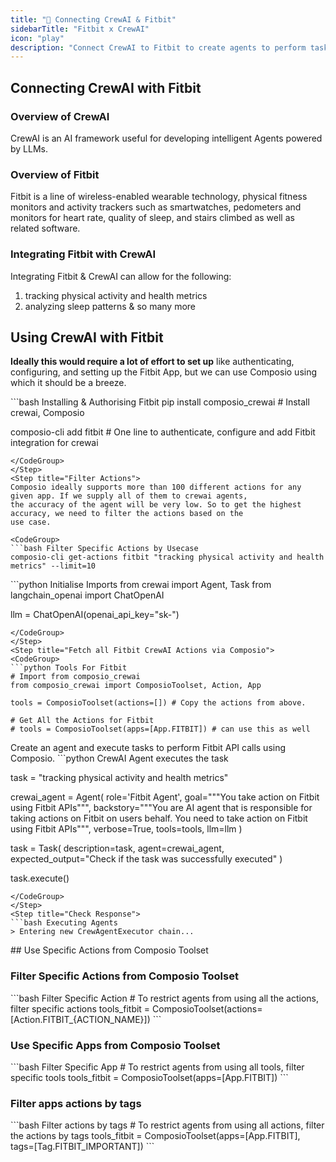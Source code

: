 ```yaml
---
title: "🚀 Connecting CrewAI & Fitbit"
sidebarTitle: "Fitbit x CrewAI"
icon: "play"
description: "Connect CrewAI to Fitbit to create agents to perform tasks using natural language"
---
```


## Connecting CrewAI with Fitbit

### Overview of CrewAI

CrewAI is an AI framework useful for developing intelligent Agents powered by LLMs.

### Overview of Fitbit

Fitbit is a line of wireless-enabled wearable technology, physical fitness monitors and activity trackers such as smartwatches, pedometers and monitors for heart rate, quality of sleep, and stairs climbed as well as related software.

### Integrating Fitbit with CrewAI

Integrating Fitbit & CrewAI can allow for the following:

1. tracking physical activity and health metrics
2. analyzing sleep patterns
& so many more

## Using CrewAI with Fitbit

<Steps>
<Step title="Setting Up the Environment">

**Ideally this would require a lot of effort to set up** like authenticating, configuring, and setting up the Fitbit App, but we can use Composio using which it should be a breeze.

<CodeGroup>
```bash Installing & Authorising Fitbit
pip install composio_crewai # Install crewai, Composio 

composio-cli add fitbit # One line to authenticate, configure and add Fitbit integration for crewai
```
</CodeGroup>
</Step>
<Step title="Filter Actions">
Composio ideally supports more than 100 different actions for any given app. If we supply all of them to crewai agents, 
the accuracy of the agent will be very low. So to get the highest accuracy, we need to filter the actions based on the 
use case.

<CodeGroup>
```bash Filter Specific Actions by Usecase
composio-cli get-actions fitbit "tracking physical activity and health metrics" --limit=10
```
</CodeGroup>

</Step>
<Step title="Import Base Packages">

<CodeGroup>
```python Initialise Imports
from crewai import Agent, Task
from langchain_openai import ChatOpenAI

llm = ChatOpenAI(openai_api_key="sk-<OPENAI KEY>")
```
</CodeGroup>
</Step>
<Step title="Fetch all Fitbit CrewAI Actions via Composio">
<CodeGroup>
```python Tools For Fitbit
# Import from composio_crewai
from composio_crewai import ComposioToolset, Action, App

tools = ComposioToolset(actions=[]) # Copy the actions from above. 

# Get All the Actions for Fitbit
# tools = ComposioToolset(apps=[App.FITBIT]) # can use this as well
```
</CodeGroup>
</Step>
<Step title="Execute the Agent">
Create an agent and execute tasks to perform Fitbit API calls using Composio. 
<CodeGroup>
```python CrewAI Agent executes the task

task = "tracking physical activity and health metrics"

crewai_agent = Agent(
    role='Fitbit Agent',
    goal="""You take action on Fitbit using Fitbit APIs""",
    backstory="""You are AI agent that is responsible for taking actions on Fitbit on users behalf. You need to take action on Fitbit using Fitbit APIs""",
    verbose=True,
    tools=tools,
    llm=llm
)

task = Task(
    description=task,
    agent=crewai_agent,
    expected_output="Check if the task was successfully executed"
)

task.execute()
```
</CodeGroup>
</Step>
<Step title="Check Response">
```bash Executing Agents
> Entering new CrewAgentExecutor chain...
```
</Step>
</Steps>
## Use Specific Actions from Composio Toolset

### Filter Specific Actions from Composio Toolset

<CodeGroup>
```bash Filter Specific Action
# To restrict agents from using all the actions, filter specific actions
tools_fitbit = ComposioToolset(actions=[Action.FITBIT_{ACTION_NAME}])
```
</CodeGroup>

### Use Specific Apps from Composio Toolset
<CodeGroup>
```bash Filter Specific App
# To restrict agents from using all tools, filter specific tools
tools_fitbit = ComposioToolset(apps=[App.FITBIT])
```
</CodeGroup>

### Filter apps actions by tags 
<CodeGroup>
```bash Filter actions by tags
# To restrict agents from using all actions, filter the actions by tags
tools_fitbit = ComposioToolset(apps=[App.FITBIT], tags=[Tag.FITBIT_IMPORTANT])
```
</CodeGroup>